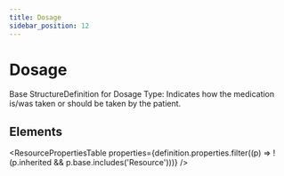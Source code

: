 ```yaml
---
title: Dosage
sidebar_position: 12
---
```



# Dosage

Base <Link to="/docs/api/fhir/resources/structuredefinition">StructureDefinition</Link> for <Link to="/docs/api/fhir/datatypes/dosage">Dosage</Link> Type: Indicates how the medication is/was taken or should be taken by the patient.

<Tabs queryString="section">
  <TabItem value="schema" label="Schema" default>

## Elements

<ResourcePropertiesTable
  properties={definition.properties.filter((p) => !(p.inherited && p.base.includes('Resource')))}
/>

  </TabItem>

</Tabs>
